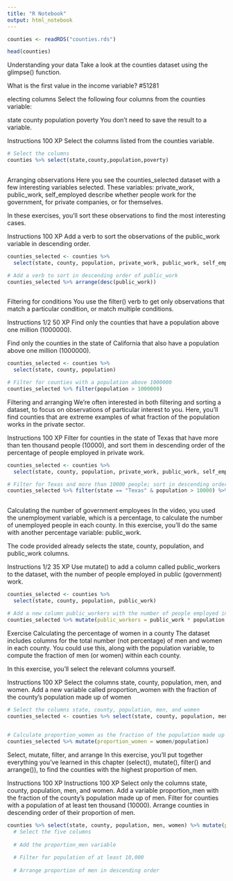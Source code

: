---
title: "R Notebook"
output: html_notebook
---

```{r}
counties <- readRDS("counties.rds")

head(counties)
```
Understanding your data
Take a look at the counties dataset using the glimpse() function.

What is the first value in the income variable? #51281

electing columns
Select the following four columns from the counties variable:

state
county
population
poverty
You don't need to save the result to a variable.

Instructions
100 XP
Select the columns listed from the counties variable.


```{r}
# Select the columns 
counties %>% select(state,county,population,poverty)
  
```

  Arranging observations
Here you see the counties_selected dataset with a few interesting variables selected. These variables: private_work, public_work, self_employed describe whether people work for the government, for private companies, or for themselves.

In these exercises, you'll sort these observations to find the most interesting cases.

Instructions
100 XP
Add a verb to sort the observations of the public_work variable in descending order.



```{r}
counties_selected <- counties %>%
  select(state, county, population, private_work, public_work, self_employed)

# Add a verb to sort in descending order of public_work
counties_selected %>% arrange(desc(public_work))
  
```

Filtering for conditions
You use the filter() verb to get only observations that match a particular condition, or match multiple conditions.

Instructions 1/2
50 XP
Find only the counties that have a population above one million (1000000).

Find only the counties in the state of California that also have a population above one million (1000000).


```{r}
counties_selected <- counties %>%
  select(state, county, population)

# Filter for counties with a population above 1000000
counties_selected %>% filter(population > 1000000)

```

Filtering and arranging
We're often interested in both filtering and sorting a dataset, to focus on observations of particular interest to you. Here, you'll find counties that are extreme examples of what fraction of the population works in the private sector.

Instructions
100 XP
Filter for counties in the state of Texas that have more than ten thousand people (10000), and sort them in descending order of the percentage of people employed in private work.

```{r}
counties_selected <- counties %>%
  select(state, county, population, private_work, public_work, self_employed)

# Filter for Texas and more than 10000 people; sort in descending order of private_work
counties_selected %>% filter(state == "Texas" & population > 10000) %>% arrange(desc(private_work))
  
```
Calculating the number of government employees
In the video, you used the unemployment variable, which is a percentage, to calculate the number of unemployed people in each county. In this exercise, you'll do the same with another percentage variable: public_work.

The code provided already selects the state, county, population, and public_work columns.

Instructions 1/2
35 XP
Use mutate() to add a column called public_workers to the dataset, with the number of people employed in public (government) work.

```{r}
counties_selected <- counties %>%
  select(state, county, population, public_work)

# Add a new column public_workers with the number of people employed in public work
counties_selected %>% mutate(public_workers = public_work * population / 100 )


```


Exercise
Calculating the percentage of women in a county
The dataset includes columns for the total number (not percentage) of men and women in each county. You could use this, along with the population variable, to compute the fraction of men (or women) within each county.

In this exercise, you'll select the relevant columns yourself.

Instructions
100 XP
Select the columns state, county, population, men, and women.
Add a new variable called proportion_women with the fraction of the county's population made up of women

```{r}
# Select the columns state, county, population, men, and women
counties_selected <- counties %>% select(state, county, population, men, women)
  

# Calculate proportion_women as the fraction of the population made up of women
counties_selected %>% mutate(proportion_women = women/population)
```


Select, mutate, filter, and arrange
In this exercise, you'll put together everything you've learned in this chapter (select(), mutate(), filter() and arrange()), to find the counties with the highest proportion of men.

Instructions
100 XP
Instructions
100 XP
Select only the columns state, county, population, men, and women.
Add a variable proportion_men with the fraction of the county's population made up of men.
Filter for counties with a population of at least ten thousand (10000).
Arrange counties in descending order of their proportion of men.

```{r}
counties %>% select(state, county, population, men, women) %>% mutate(proportion_men = men/population) %>% filter(population >= 10000) %>% arrange(desc(proportion_men))
  # Select the five columns 
  
  # Add the proportion_men variable
  
  # Filter for population of at least 10,000
  
  # Arrange proportion of men in descending order 


```

